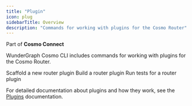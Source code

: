 ```yaml
---
title: "Plugin"
icon: plug
sidebarTitle: Overview
description: "Commands for working with plugins for the Cosmo Router"
---
```

<Note> Part of **Cosmo Connect** </Note>

WunderGraph Cosmo CLI includes commands for working with plugins for the Cosmo Router.

<CardGroup>
  <Card title="Init" href="/cli/router/plugin/init" icon="file-circle-plus">
    Scaffold a new router plugin
  </Card>
  <Card title="Build" href="/cli/router/plugin/build" icon="hammer">
    Build a router plugin
  </Card>
  <Card title="Test" href="/cli/router/plugin/test" icon="vial">
    Run tests for a router plugin
  </Card>
</CardGroup>

For detailed documentation about plugins and how they work, see the [Plugins](/router/gRPC/plugins) documentation. 